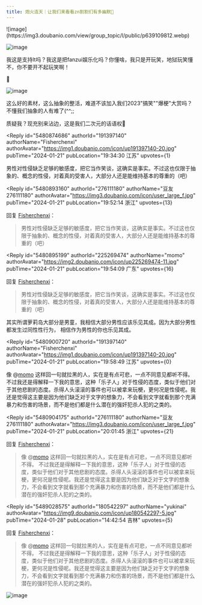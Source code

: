 ```yaml
---
title: 炮火连天｜让我们来看看zn割割们有多幽默👐
---
```



<Forum groupName="动画番剧" groupUrl="https://www.douban.com/group/596353/" archivedAt="2025-05-16T14:20:44.771Z">
  <Post
    id="300818477"
    title="炮火连天｜让我们来看看zn割割们有多幽默👐"
    url="https://www.douban.com/group/topic/300818477/?_spm_id=MjU5Mjc3Nzky"
    pubTime="2024-02-02"
    highlightUserId="191397140"
  >
![image](https://img3.doubanio.com/view/group_topic/l/public/p639109812.webp)

![image](https://img1.doubanio.com/view/group_topic/l/public/p639109808.webp)

我这是支持lt吗？我这是把fanzui娱乐化吗？你懂啥，我只是开玩笑，地狱玩笑懂不，你不要开不起玩笑啊！

🤭

![image](https://img3.doubanio.com/view/group_topic/l/public/p639109813.webp)

这么好的素材，这么抽象的整活，难道不该加入我们2023"搞笑""爆梗"大赏吗？不懂我们抽象的人有难了(\^\^;;

质疑我？现充别来沾边，这是我们二次元的话语权🥺



<Reply
  id="5480874686"
  authorId="191397140"
  authorName="Fisherchenxi"
  authorAvatar="https://img1.doubanio.com/icon/up191397140-20.jpg"
  pubTime="2024-01-21"
  pubLocation="19:34:30 江苏"
  upvotes={1}
>
男性对性侵缺乏足够的敏感度，把它当作笑谈，这确实是事实。不过这也仅限于抽象的、概念的性侵，对着真的受害人，大部分人还是能维持基本的尊重的（吧）
</Reply>

<Reply
  id="5480893160"
  authorId="276111180"
  authorName="豆友276111180"
  authorAvatar="https://img3.doubanio.com/icon/user_large_f.jpg"
  pubTime="2024-01-21"
  pubLocation="19:52:14 浙江"
  upvotes={13}
>
回复 [Fisherchenxi](https://www.douban.com/people/191397140/)：
 > 男性对性侵缺乏足够的敏感度，把它当作笑谈，这确实是事实。不过这也仅限于抽象的、概念的性侵，对着真的受害人，大部分人还是能维持基本的尊重的（吧）


</Reply>

<Reply
  id="5480895199"
  authorId="225269474"
  authorName="momo"
  authorAvatar="https://img2.doubanio.com/icon/up225269474-11.jpg"
  pubTime="2024-01-21"
  pubLocation="19:54:09 广东"
  upvotes={16}
>
回复 [Fisherchenxi](https://www.douban.com/people/191397140/)：
 > 男性对性侵缺乏足够的敏感度，把它当作笑谈，这确实是事实。不过这也仅限于抽象的、概念的性侵，对着真的受害人，大部分人还是能维持基本的尊重的（吧）

其实所谓萝莉岛大部分是男童，我相信大部分男性应该乐见其成。因为大部分男性都发生过同性性行为，
相信作为男性的你也乐见其成。
</Reply>

<Reply
  id="5480900720"
  authorId="191397140"
  authorName="Fisherchenxi"
  authorAvatar="https://img1.doubanio.com/icon/up191397140-20.jpg"
  pubTime="2024-01-21"
  pubLocation="19:58:49 江苏"
  upvotes={0}
>
像 @[momo](https://www.douban.com/people/225269474/)
这样回一句就拉黑的人，实在是有点可悲，一点不同意见都听不得。
不过我还是得解释一下我的意思，这种「乐子人」对于性侵的态度，类似于他们对于其他悲剧的态度。杀得人头滚滚的事件也可以被拿来玩梗，更何况是性侵呢。我还是觉得这主要是因为他们缺乏对于文字的想象力，不会看到文字就看到那个充满暴力和伤害的场景，而不是他们都是什么潜在的强奸犯杀人犯的之类的。
</Reply>

<Reply
  id="5480904175"
  authorId="276111180"
  authorName="豆友276111180"
  authorAvatar="https://img3.doubanio.com/icon/user_large_f.jpg"
  pubTime="2024-01-21"
  pubLocation="20:01:45 浙江"
  upvotes={21}
>
回复 [Fisherchenxi](https://www.douban.com/people/191397140/)：
 > 像 @[momo](https://www.douban.com/people/225269474/)
> 这样回一句就拉黑的人，实在是有点可悲，一点不同意见都听不得。
> 不过我还是得解释一下我的意思，这种「乐子人」对于性侵的态度，类似于他们对于其他悲剧的态度。杀得人头滚滚的事件也可以被拿来玩梗，更何况是性侵呢。我还是觉得这主要是因为他们缺乏对于文字的想象力，不会看到文字就看到那个充满暴力和伤害的场景，而不是他们都是什么潜在的强奸犯杀人犯的之类的。


</Reply>

<Reply
  id="5489028575"
  authorId="180542297"
  authorName="yukinai"
  authorAvatar="https://img9.doubanio.com/icon/up180542297-5.jpg"
  pubTime="2024-01-28"
  pubLocation="14:42:54 吉林"
  upvotes={5}
>
回复 [Fisherchenxi](https://www.douban.com/people/191397140/)：
 > 像 @[momo](https://www.douban.com/people/225269474/)
> 这样回一句就拉黑的人，实在是有点可悲，一点不同意见都听不得。
> 不过我还是得解释一下我的意思，这种「乐子人」对于性侵的态度，类似于他们对于其他悲剧的态度。杀得人头滚滚的事件也可以被拿来玩梗，更何况是性侵呢。我还是觉得这主要是因为他们缺乏对于文字的想象力，不会看到文字就看到那个充满暴力和伤害的场景，而不是他们都是什么潜在的强奸犯杀人犯的之类的。

![image](https://img9.doubanio.com/view/richtext/large/public/p665854584.jpg)
</Reply>
  </Post>
</Forum>
